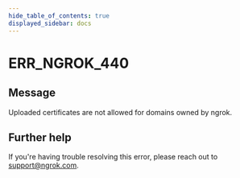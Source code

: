 ```yaml
---
hide_table_of_contents: true
displayed_sidebar: docs
---
```



# ERR_NGROK_440

## Message

Uploaded certificates are not allowed for domains owned by ngrok.

<ErrorDetails error="err_ngrok_440" />

## Further help

If you're having trouble resolving this error, please reach out to [support@ngrok.com](mailto:support@ngrok.com?subject=Help%20with%20ERR_NGROK_440).
